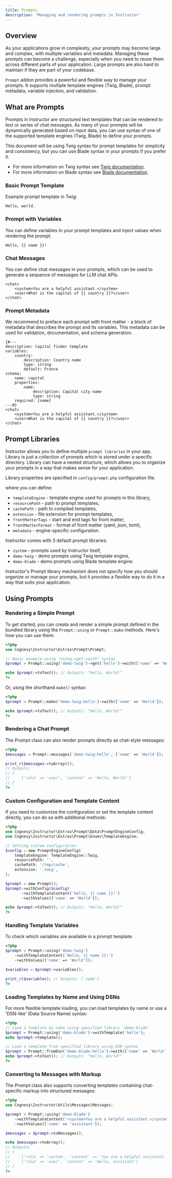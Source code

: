 ```yaml
---
title: Prompts
description: 'Managing and rendering prompts in Instructor'
---
```


## Overview

As your applications grow in complexity, your prompts may become large and complex, with multiple
variables and metadata. Managing these prompts can become a challenge, especially when you need to
reuse them across different parts of your application. Large prompts are also hard to maintain if
they are part of your codebase.

`Prompt` addon provides a powerful and flexible way to manage your prompts. It supports
multiple template engines (Twig, Blade), prompt metadata, variable injection, and validation.


## What are Prompts

Prompts in Instructor are structured text templates that can be rendered to text or series of chat
messages. As many of your prompts will be dynamically generated based on input data, you can
use syntax of one of the supported template engines (Twig, Blade) to define your prompts.

This document will be using Twig syntax for prompt templates for simplicity and consistency, but
you can use Blade syntax in your prompts if you prefer it.

 - For more information on Twig syntax see [Twig documentation](https://twig.symfony.com/doc/3.x/templates.html).
 - For more information on Blade syntax see [Blade documentation](https://laravel.com/docs/11.x/blade).

### Basic Prompt Template

Example prompt template in Twig:
```
Hello, world.
```

### Prompt with Variables

You can define variables in your prompt templates and inject values when rendering the prompt.

```twig
Hello, {{ name }}!
```

### Chat Messages

You can define chat messages in your prompts, which can be used to generate a sequence of messages
for LLM chat APIs.

```twig
<chat>
    <system>You are a helpful assistant.</system>
    <user>What is the capital of {{ country }}?</user>
</chat>
```

### Prompt Metadata

We recommend to preface each prompt with front matter - a block of metadata that describes the
prompt and its variables. This metadata can be used for validation, documentation, and schema
generation.

```twig
{#---
description: Capital finder template
variables:
    country:
        description: Country name
        type: string
        default: France
schema:
    name: capital
    properties:
        name:
            description: Capital city name
            type: string
    required: [name]
---#}
<chat>
    <system>You are a helpful assistant.</system>
    <user>What is the capital of {{ country }}?</user>
</chat>
```


## Prompt Libraries

Instructor allows you to define multiple `prompt libraries` in your app. Library is just a collection of
prompts which is stored under a specific directory. Library can have a nested structure, which allows
you to organize your prompts in a way that makes sense for your application.

Library properties are specified in `config/prompt.php` configuration file.

where you can define:
 - `templateEngine` - template engine used for prompts in this library,
 - `resourcePath` - path to prompt templates,
 - `cachePath` - path to compiled templates,
 - `extension` - file extension for prompt templates,
 - `frontMatterTags` - start and end tags for front matter,
 - `frontMatterFormat` - format of front matter (yaml, json, toml),
 - `metadata` - engine-specific configuration.

Instructor comes with 3 default prompt libraries:
 - `system` - prompts used by Instructor itself,
 - `demo-twig` - demo prompts using Twig template engine,
 - `demo-blade` - demo prompts using Blade template engine.

Instructor's Prompt library mechanism does not specify how you should organize or manage your prompts,
but it provides a flexible way to do it in a way that suits your application.


## Using Prompts

### Rendering a Simple Prompt

To get started, you can create and render a simple prompt defined in the bundled library using the `Prompt::using` or `Prompt::make` methods. Here's how you can use them:

```php
<?php
use Cognesy\Instructor\Extras\Prompt\Prompt;

// Basic example using "using->get->with" syntax
$prompt = Prompt::using('demo-twig')->get('hello')->with(['name' => 'World']);

echo $prompt->toText(); // Outputs: "Hello, World!"
?>
```
Or, using the shorthand `make()` syntax:

```php
<?php
$prompt = Prompt::make('demo-twig:hello')->with(['name' => 'World']);

echo $prompt->toText(); // Outputs: "Hello, World!"
?>
```

### Rendering a Chat Prompt

The Prompt class can also render prompts directly as chat-style messages:

```php
<?php
$messages = Prompt::messages('demo-twig:hello', ['name' => 'World']);

print_r($messages->toArray());
// Outputs:
// [
//     ['role' => 'user', 'content' => 'Hello, World!']
// ]
?>
```

### Custom Configuration and Template Content

If you need to customize the configuration or set the template content directly, you can do so with additional methods:

```php
<?php
use Cognesy\Instructor\Extras\Prompt\Data\PromptEngineConfig;
use Cognesy\Instructor\Extras\Prompt\Enums\TemplateEngine;

// Setting custom configuration
$config = new PromptEngineConfig(
    templateEngine: TemplateEngine::Twig,
    resourcePath: '',
    cachePath: '/tmp/cache',
    extension: '.twig',
);

$prompt = new Prompt();
$prompt->withConfig($config)
       ->withTemplateContent('Hello, {{ name }}!')
       ->withValues(['name' => 'World']);

echo $prompt->toText(); // Outputs: "Hello, World!"
?>
```

### Handling Template Variables

To check which variables are available in a prompt template:

```php
<?php
$prompt = Prompt::using('demo-twig')
    ->withTemplateContent('Hello, {{ name }}!')
    ->withValues(['name' => 'World']);

$variables = $prompt->variables();

print_r($variables); // Outputs: ['name']
?>
```

### Loading Templates by Name and Using DSNs

For more flexible template loading, you can load templates by name or use a 'DSN-like' (Data Source Name) syntax:

```php
<?php
// Load a template by name using specified library 'demo-blade'
$prompt = Prompt::using('demo-blade')->withTemplate('hello');
echo $prompt->template();

// Load a template from specified library using DSN syntax
$prompt = Prompt::fromDsn('demo-blade:hello')->with(['name' => 'World']);
echo $prompt->toText(); // Outputs: "Hello, World!"
?>
```

### Converting to Messages with Markup

The Prompt class also supports converting templates containing chat-specific markup into structured messages:

```php
<?php
use Cognesy\Instructor\Utils\Messages\Messages;

$prompt = Prompt::using('demo-blade')
    ->withTemplateContent('<system>You are a helpful assistant.</system><user>Hello, {{ $name }}</user>')
    ->withValues(['name' => 'assistant']);

$messages = $prompt->toMessages();

echo $messages->toArray();
// Outputs:
// [
//     ['role' => 'system', 'content' => 'You are a helpful assistant.'],
//     ['role' => 'user', 'content' => 'Hello, assistant']
// ]
?>
```
